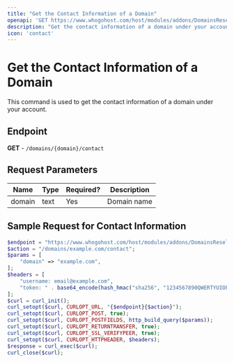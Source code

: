 ```yaml
---
title: "Get the Contact Information of a Domain"
openapi: 'GET https://www.whogohost.com/host/modules/addons/DomainsReseller/api/index.php'
description: "Get the contact information of a domain under your account"
icon: 'contact'
---
```


# Get the Contact Information of a Domain

This command is used to get the contact information of a domain under your account.

## Endpoint
**GET** - `/domains/{domain}/contact`

## Request Parameters

| Name   | Type | Required? | Description  |
|--------|------|-----------|--------------|
| domain | text | Yes       | Domain name  |

## Sample Request for Contact Information

```php
$endpoint = "https://www.whogohost.com/host/modules/addons/DomainsReseller/api/index.php";
$action = "/domains/example.com/contact";
$params = [
    "domain" => "example.com",
];
$headers = [
    "username: email@example.com",
    "token: " . base64_encode(hash_hmac("sha256", "1234567890QWERTYUIOPASDFGHJKLZXCVBNM", "email@example.com:" . gmdate("y-m-d H")))
];
$curl = curl_init();
curl_setopt($curl, CURLOPT_URL, "{$endpoint}{$action}");
curl_setopt($curl, CURLOPT_POST, true);
curl_setopt($curl, CURLOPT_POSTFIELDS, http_build_query($params));
curl_setopt($curl, CURLOPT_RETURNTRANSFER, true);
curl_setopt($curl, CURLOPT_SSL_VERIFYPEER, true);
curl_setopt($curl, CURLOPT_HTTPHEADER, $headers);
$response = curl_exec($curl);
curl_close($curl);

